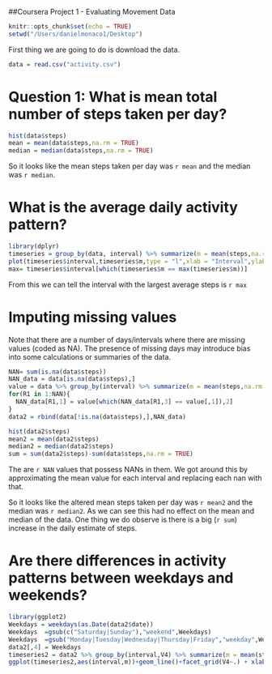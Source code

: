 ##Coursera Project 1 - Evaluating Movement Data


```r
knitr::opts_chunk$set(echo = TRUE)
setwd("/Users/danielmonaco1/Desktop")
```

First thing we are going to do is download the data.

```r
data = read.csv("activity.csv")
```

# Question 1: What is mean total number of steps taken per day?

```r
hist(data$steps)
mean = mean(data$steps,na.rm = TRUE)
median = median(data$steps,na.rm = TRUE)
```

So it looks like the mean steps taken per day was `r mean` and the median was `r median`.

# What is the average daily activity pattern?

```r
library(dplyr)
timeseries = group_by(data, interval) %>% summarize(m = mean(steps,na.rm = TRUE))
plot(timeseries$interval,timeseries$m,type = "l",xlab = "Interval",ylab = "Average Steps",main = "Analyzing Average Steps vs Interval Time")
max= timeseries$interval[which(timeseries$m == max(timeseries$m))]
```

From this we can tell the interval with the largest average steps is `r max`

# Imputing missing values

Note that there are a number of days/intervals where there are missing values (coded as NA). The presence of missing days may introduce bias into some calculations or summaries of the data.

```r
NAN= sum(is.na(data$steps))
NAN_data = data[is.na(data$steps),]
value = data %>% group_by(interval) %>% summarize(m = mean(steps,na.rm = TRUE))
for(R1 in 1:NAN){
  NAN_data[R1,1] = value[which(NAN_data[R1,3] == value[,1]),2]
}
data2 = rbind(data[!is.na(data$steps),],NAN_data)

hist(data2$steps)
mean2 = mean(data2$steps)
median2 = median(data2$steps)
sum = sum(data2$steps)-sum(data$steps,na.rm = TRUE)
```

The are `r NAN` values that possess NANs in them. We got around this by approximating the mean value for each interval and replacing each nan with that.

So it looks like the altered mean steps taken per day was `r mean2` and the median was `r median2`. As we can see this had no effect on the mean and median of the data. One thing we do observe is there is a big (`r sum`) increase in the daily estimate of steps.


# Are there differences in activity patterns between weekdays and weekends?

```r
library(ggplot2)
Weekdays = weekdays(as.Date(data2$date))
Weekdays  =gsub(c("Saturday|Sunday"),"weekend",Weekdays)
Weekdays  =gsub("Monday|Tuesday|Wednesday|Thursday|Friday","weekday",Weekdays)
data2[,4] = Weekdays
timeseries2 = data2 %>% group_by(interval,V4) %>% summarize(m = mean(steps,na.rm = TRUE))
ggplot(timeseries2,aes(interval,m))+geom_line()+facet_grid(V4~.) + xlab("Interval Duration") +ylab("Steps")
```
